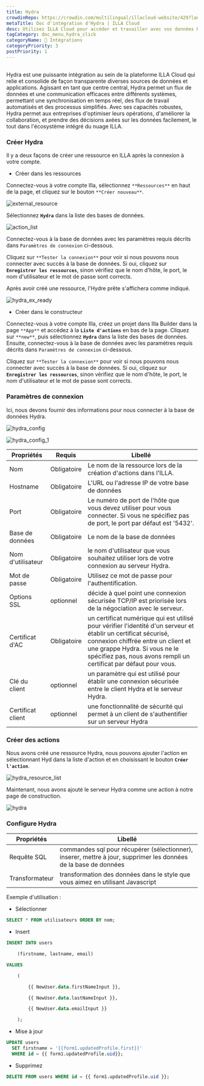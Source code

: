 ```yaml
---
title: Hydra
crowdinRepo: https://crowdin.com/multilingual/illacloud-website/429?languages=fr&filter=basic&value=0
metaTitle: Doc d'intégration d'Hydra | ILLA Cloud
desc: Utilisez ILLA Cloud pour accéder et travailler avec vos données Hydra. Créez des applications qui peuvent interroger, manipuler et afficher des données.
tagCategory: doc_menu_hydra_click
categoryName: 🔨 Intégrations
categoryPriority: 3
postPriority: 1
---
```


## <h2 hidden>Qu'est-ce que Hydra?</h2>

Hydra est une puissante intégration au sein de la plateforme ILLA Cloud qui relie et consolide de façon transparente diverses sources de données et applications. Agissant en tant que centre central, Hydra permet un flux de données et une communication efficaces entre différents systèmes, permettant une synchronisation en temps réel, des flux de travail automatisés et des processus simplifiés. Avec ses capacités robustes, Hydra permet aux entreprises d'optimiser leurs opérations, d'améliorer la collaboration, et prendre des décisions axées sur les données facilement, le tout dans l'écosystème intégré du nuage ILLA.

### Créer Hydra

Il y a deux façons de créer une ressource en ILLA après la connexion à votre compte.

-   Créer dans les ressources

Connectez-vous à votre compte Illa, sélectionnez `**Ressources**` en haut de la page, et cliquez sur le bouton `**Créer nouveau**`.

![external_resource](https://cdn.illacloud.com/official-website/img/docs/external_resource.png)

Sélectionnez **`Hydra`** dans la liste des bases de données.

![action_list](https://cdn.illacloud.com/official-website/img/docs/action_list.png)

Connectez-vous à la base de données avec les paramètres requis décrits dans `Paramètres de connexion` ci-dessous.

Cliquez sur `**Tester la connexion**` pour voir si nous pouvons nous connecter avec succès à la base de données. Si oui, cliquez sur **`Enregistrer les ressources`**, sinon vérifiez que le nom d'hôte, le port, le nom d'utilisateur et le mot de passe sont corrects.

Après avoir créé une ressource, l'Hydre prête s'affichera comme indiqué.

![hydra_ex_ready](https://cdn.illacloud.com/official-website/img/official-site/intergration/hydra_ex_ready.jpeg)

-   Créer dans le constructeur

Connectez-vous à votre compte Illa, créez un projet dans Illa Builder dans la page `**App**` et accédez à la **`Liste d'actions`** en bas de la page. Cliquez sur `**new**`, puis sélectionnez **`Hydra`** dans la liste des bases de données. Ensuite, connectez-vous à la base de données avec les paramètres requis décrits dans `Paramètres de connexion` ci-dessous.

Cliquez sur `**Tester la connexion**` pour voir si nous pouvons nous connecter avec succès à la base de données. Si oui, cliquez sur **`Enregistrer les ressources`**, sinon vérifiez que le nom d'hôte, le port, le nom d'utilisateur et le mot de passe sont corrects.

### Paramètres de connexion

Ici, nous devons fournir des informations pour nous connecter à la base de données Hydra.

![hydra_config](https://cdn.illacloud.com/official-website/img/official-site/intergration/hydra_config.jpeg)

![hydra_config_1](https://cdn.illacloud.com/official-website/img/official-site/intergration/hydra_config_1.jpeg)

| Propriétés                  | Requis      | Libellé                                                                                                                                                                                                                                                     |
| --------------------------- | ----------- | ----------------------------------------------------------------------------------------------------------------------------------------------------------------------------------------------------------------------------------------------------------- |
| Nom                         | Obligatoire | Le nom de la ressource lors de la création d'actions dans l'ILLA.                                                                                                                                                                                           |
| Hostname                    | Obligatoire | L'URL ou l'adresse IP de votre base de données                                                                                                                                                                                                              |
| Port                        | Obligatoire | Le numéro de port de l'hôte que vous devez utiliser pour vous connecter. Si vous ne spécifiez pas de port, le port par défaut est '5432'.                                                                                                                   |
| Base de données             | Obligatoire | Le nom de la base de données                                                                                                                                                                                                                                |
| Nom d'utilisateur           | Obligatoire | le nom d'utilisateur que vous souhaitez utiliser lors de votre connexion au serveur Hydra.                                                                                                                                                                  |
| Mot de passe                | Obligatoire | Utilisez ce mot de passe pour l'authentification.                                                                                                                                                                                                           |
| Options SSL                 | optionnel   | décide à quel point une connexion sécurisée TCP/IP est priorisée lors de la négociation avec le serveur.                                                                                                                                                    |
| Certificat d'AC             | Obligatoire | un certificat numérique qui est utilisé pour vérifier l'identité d'un serveur et établir un certificat sécurisé, connexion chiffrée entre un client et une grappe Hydra. Si vous ne le spécifiez pas, nous avons rempli un certificat par défaut pour vous. |
| Clé du client               | optionnel   | un paramètre qui est utilisé pour établir une connexion sécurisée entre le client Hydra et le serveur Hydra.                                                                                                                                                |
| Certificat client           | optionnel   | une fonctionnalité de sécurité qui permet à un client de s'authentifier sur un serveur Hydra                                                                                                                                                                |

### Créer des actions

Nous avons créé une ressource Hydra, nous pouvons ajouter l'action en sélectionnant Hyd dans la liste d'action et en choisissant le bouton **`Créer l'action`**.

![hydra_resource_list](https://cdn.illacloud.com/official-website/img/official-site/intergration/hydra_resource_list.jpeg)

Maintenant, nous avons ajouté le serveur Hydra comme une action à notre page de construction.

![hydra](https://cdn.illacloud.com/official-website/img/official-site/intergration/hydra.jpeg)

### Configure Hydra

| Propriétés     | Libellé                                                                                                          |
| -------------- | ---------------------------------------------------------------------------------------------------------------- |
| Requête SQL    | commandes sql pour récupérer (sélectionner), inserer, mettre à jour, supprimer les données de la base de données |
| Transformateur | transformation des données dans le style que vous aimez en utilisant Javascript                                  |

Exemple d'utilisation :

-   Sélectionner

```sql
SELECT * FROM utilisateurs ORDER BY nom;
```

-   Insert

```sql
INSERT INTO users

	(firstname, lastname, email)

VALUES

	(

		{{ NewUser.data.firstNameInput }},

		{{ NewUser.data.lastNameInput }},

		{{ NewUser.data.emailInput }}

	);
```

-   Mise à jour

```sql
UPDATE users
  SET firstname = '{{form1.updatedProfile.first}}'
  WHERE id = {{ form1.updatedProfile.uid}};
```

-   Supprimez

```sql
DELETE FROM users WHERE id = {{ form1.updatedProfile.uid }};
```

